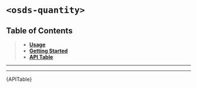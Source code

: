 

<Meta title="UI Components/Quantity [molecule]/Web Component" />

# `<osds-quantity>`

## Table of Contents
> - **[Usage](#usage)**
> - **[Getting Started](#getting-started)**
> - **[API Table](#api-table)**

<hr/>
<Usage />
<hr/>
<div id="api-table"><Description>{APITable}</Description></div>
